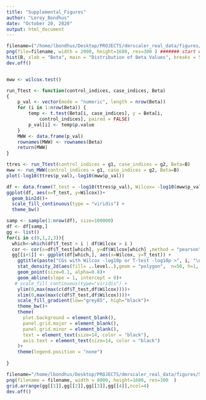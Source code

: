```yaml
---
title: "Supplemental_Figures"
author: "Leroy_Bondhus"
date: "October 20, 2020"
output: html_document
---
```



```r
filename=("/home/lbondhus/Desktop/PROJECTS/dmrscaler_real_data/figures/Supplemental/Beta_dist.png")
png(file=filename, width = 2000, height=1600, res=300 ) ####### start writing 
hist(B, xlab = "Beta", main = "Distribution of Beta Values", breaks = 50)
dev.off()


mww <- wilcox.test()

run_Ttest <- function(control_indices, case_indices, Beta) 
{
    p_val <- vector(mode = "numeric", length = nrow(Beta))
    for (i in 1:nrow(Beta)) {
        temp <- t.test(Beta[i, case_indices], y = Beta[i, 
            control_indices], paired = FALSE)
        p_val[i] <- temp$p.value
    }
    MWW <- data.frame(p_val)
    rownames(MWW) <- rownames(Beta)
    return(MWW)
}

ttres <- run_Ttest(control_indices = g1, case_indices = g2, Beta=B)
mww <- run_MWW(control_indices = g1, case_indices = g2, Beta=B)
plot(-log10(ttres$p_val),-log10(mww$p_val))

df <- data.frame(T_test = -log10(ttres$p_val), Wilcox= -log10(mww$p_val))
ggplot(df, aes(x=T_test, y=Wilcox))+
  geom_bin2d()+
  scale_fill_continuous(type = "viridis") +
  theme_bw()

samp <- sample(1:nrow(df), size=100000)
df <- df[samp,]
gg <- list()
for(i in c(0,1,2,3)){
  which<-which(df$T_test > i | df$Wilcox > i )
  cor <- cor(x=df$T_test[which], y=df$Wilcox[which] ,method = "pearson")
  gg[[i+1]] <- ggplot(df[which,], aes(x=Wilcox, y=T_test)) +
    ggtitle(paste("CGs with Wilcox -log10p or T-test -log10p >", i, "\nPearson's Correlation =", round(cor,3)))+
    stat_density_2d(aes(fill= ..level..),geom = "polygon",  n=50, h=1, alpha=0.8) +
    geom_point(size=0.1, alpha=0.8)+
    geom_abline(slope = 1, intercept = 0)+
   # scale_fill_continuous(type="viridis") +
    ylim(0,max(max(c(df$T_test,df$Wilcox))))+
    xlim(0,max(max(c(df$T_test,df$Wilcox))))+
    scale_fill_gradient(low="grey85", high="black")+
    theme_bw()+
    theme(
      plot.background = element_blank(),
      panel.grid.major = element_blank(),
      panel.grid.minor = element_blank(),
      text = element_text(size=14, color = "black"),
      axis.text = element_text(size=14, color = "black")
    )+
    theme(legend.position = "none")
  
}

filename="/home/lbondhus/Desktop/PROJECTS/dmrscaler_real_data/figures/Supplemental/TvWtests.png"
png(filename = filename, width = 8000, height=1600, res=300  )
grid.arrange(gg[[1]],gg[[2]],gg[[3]],gg[[4]],ncol=4)
dev.off()
```